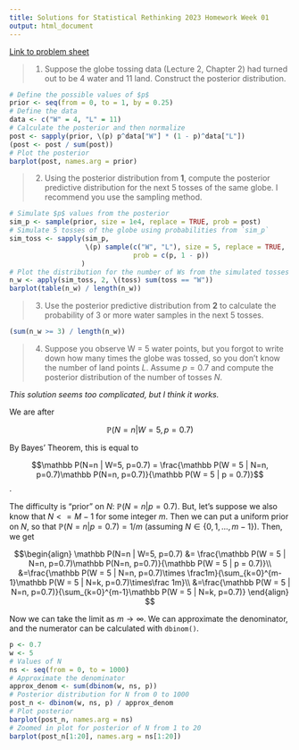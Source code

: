 ```yaml
---
title: Solutions for Statistical Rethinking 2023 Homework Week 01
output: html_document
--- 
```

[Link to problem sheet](https://github.com/rmcelreath/stat_rethinking_2023/blob/main/homework/week01.pdf) 

> 1. Suppose the globe tossing data (Lecture 2, Chapter 2) had turned out to be 4 water and 11 land. Construct the posterior distribution.
```r
# Define the possible values of $p$
prior <- seq(from = 0, to = 1, by = 0.25)
# Define the data
data <- c("W" = 4, "L" = 11)
# Calculate the posterior and then normalize
post <- sapply(prior, \(p) p^data["W"] * (1 - p)^data["L"])
(post <- post / sum(post))
# Plot the posterior
barplot(post, names.arg = prior)
```

> 2. Using the posterior distribution from **1**, compute the posterior predictive distribution for the next 5 tosses of the same globe. I recommend you use the sampling method.

```r
# Simulate $p$ values from the posterior
sim_p <- sample(prior, size = 1e4, replace = TRUE, prob = post)
# Simulate 5 tosses of the globe using probabilities from `sim_p`
sim_toss <- sapply(sim_p,
                   \(p) sample(c("W", "L"), size = 5, replace = TRUE,
                               prob = c(p, 1 - p))
                  )
# Plot the distribution for the number of Ws from the simulated tosses
n_w <- apply(sim_toss, 2, \(toss) sum(toss == "W"))
barplot(table(n_w) / length(n_w))
```

> 3. Use the posterior predictive distribution from **2** to calculate the probability of 3 or more water samples in the next 5 tosses.

```r
(sum(n_w >= 3) / length(n_w))
```

> 4. Suppose you observe W = 5 water points, but you forgot to write down how many times the globe was tossed, so you don't know the number of land points $L$. Assume $p = 0.7$ and compute the posterior distribution of the number of tosses $N$.

*This solution seems too complicated, but I think it works.*

We are after

$$\mathbb P(N=n | W=5, p=0.7)$$

By Bayes' Theorem, this is equal to

$$\mathbb P(N=n | W=5, p=0.7) = \frac{\mathbb P(W = 5 | N=n, p=0.7)\mathbb P(N=n, p=0.7)}{\mathbb P(W = 5 | p = 0.7)}$$.

The difficulty is "prior" on $N$: $\mathbb P(N=n|p=0.7)$. But, let's suppose we also know that $N<=M-1$ for some integer $m$. Then we can put a uniform prior on $N$, so that $\mathbb P(N=n|p=0.7)=1/m$ (assuming $N\in\{0,1,\dots,m-1\}$). Then, we get

$$\begin{align}
\mathbb P(N=n | W=5, p=0.7) &= \frac{\mathbb P(W = 5 | N=n, p=0.7)\mathbb P(N=n, p=0.7)}{\mathbb P(W = 5 | p = 0.7)}\\
&=\frac{\mathbb P(W = 5 | N=n, p=0.7)\times \frac1m}{\sum_{k=0}^{m-1}\mathbb P(W = 5 | N=k, p=0.7)\times\frac 1m}\\
&=\frac{\mathbb P(W = 5 | N=n, p=0.7)}{\sum_{k=0}^{m-1}\mathbb P(W = 5 | N=k, p=0.7)}
\end{align}
$$

Now we can take the limit as $m\rightarrow\infty$. We can approximate the denominator, and the numerator can be calculated with `dbinom()`.

```r
p <- 0.7
w <- 5
# Values of N
ns <- seq(from = 0, to = 1000)
# Approximate the denominator
approx_denom <- sum(dbinom(w, ns, p))
# Posterior distribution for N from 0 to 1000
post_n <- dbinom(w, ns, p) / approx_denom
# Plot posterior
barplot(post_n, names.arg = ns)
# Zoomed in plot for posterior of N from 1 to 20
barplot(post_n[1:20], names.arg = ns[1:20])
```